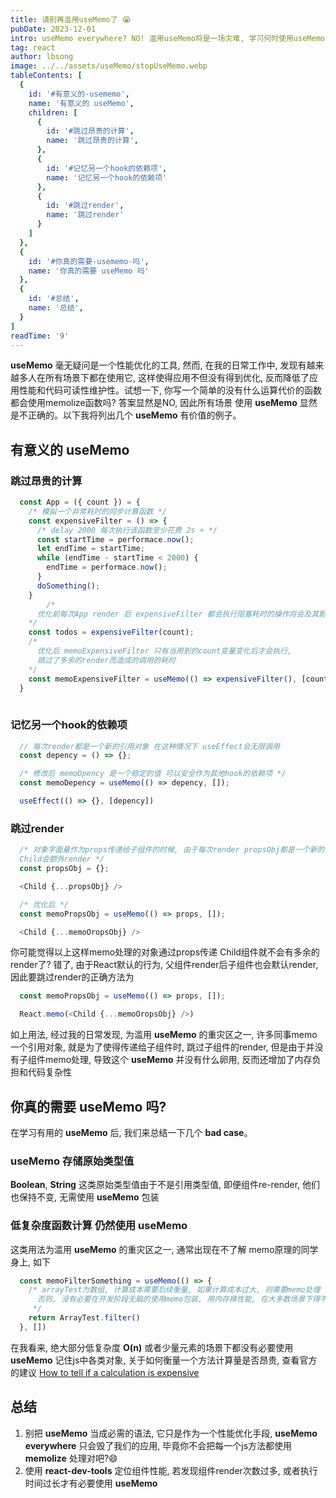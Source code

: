 ```yaml
---
title: 请别再滥用useMemo了 😭
pubDate: 2023-12-01
intro: useMemo everywhere? NO! 滥用useMemo将是一场灾难, 学习何时使用useMemo才是有意义的
tag: react
author: lbsong
image: ../../assets/useMemo/stopUseMemo.webp
tableContents: [
  {
    id: '#有意义的-usememo',
    name: '有意义的 useMemo',
    children: [
      {
        id: '#跳过昂贵的计算',
        name: '跳过昂贵的计算',
      },
      {
        id: '#记忆另一个hook的依赖项',
        name: '记忆另一个hook的依赖项'
      },
      {
        id: '#跳过render',
        name: '跳过render'
      }
    ]
  },
  {
    id: '#你真的需要-usememo-吗',
    name: '你真的需要 useMemo 吗'
  },
  {
    id: '#总结',
    name: '总结',
  }
]
readTime: '9'
---
```


**useMemo** 毫无疑问是一个性能优化的工具, 然而, 在我的日常工作中, 发现有越来越多人在所有场景下都在使用它,
这样使得应用不但没有得到优化, 反而降低了应用性能和代码可读性维护性。试想一下, 你写一个简单的没有什么运算代价的函数都会使用memolize函数吗? 答案显然是NO, 因此所有场景 使用 **useMemo**
显然是不正确的。以下我将列出几个 **useMemo** 有价值的例子。

## 有意义的 useMemo

### 跳过昂贵的计算

```javascript
  const App = ({ count }) = {
    /* 模拟一个非常耗时的同步计算函数 */
    const expensiveFilter = () => {
      /* delay 2000 每次执行该函数至少花费 2s + */
      const startTime = performace.now();
      let endTime = startTime;
      while (endTime - startTime < 2000) {
        endTime = performace.now();
      }
      doSomething();
    }
        /* 
      优化前每次App render 后 expensiveFilter 都会执行阻塞耗时的操作将会及其影响性能
    */
    const todos = expensiveFilter(count);
    /* 
      优化后 memoExpensiveFilter 只有当用到的count变量变化后才会执行,
      跳过了多余的render而造成的调用的耗时
    */
    const memoExpensiveFilter = useMemo(() => expensiveFilter(), [count]);
  }
  
```

### 记忆另一个hook的依赖项

```javascript
  // 每次render都是一个新的引用对象 在这种情况下 useEffect会无限调用
  const depency = () => {};

  /* 修改后 memoDpency 是一个稳定的值 可以安全作为其他hook的依赖项 */
  const memoDepency = useMemo(() => depency, []);

  useEffect(() => {}, [depency])
```

### 跳过render

```javascript
  /* 对象字面量作为props传递给子组件的时候, 由于每次render propsObj都是一个新的引用,
  Child会额外render */
  const propsObj = {};

  <Child {...propsObj} />

  /* 优化后 */
  const memoPropsObj = useMemo(() => props, []);

  <Child {...memoOropsObj} /> 
```

你可能觉得以上这样memo处理的对象通过props传递 Child组件就不会有多余的render了? 错了, 由于React默认的行为,
父组件render后子组件也会默认render, 因此要跳过render的正确方法为

```javascript
  const memoPropsObj = useMemo(() => props, []);

  React.memo(<Child {...memoOropsObj} />)
```

如上用法, 经过我的日常发现, 为滥用 **useMemo** 的重灾区之一, 许多同事memo一个引用对象, 就是为了使得传递给子组件时,
跳过子组件的render, 但是由于并没有子组件memo处理, 导致这个 **useMemo** 并没有什么卵用, 反而还增加了内存负担和代码复杂性

## 你真的需要 useMemo 吗?

在学习有用的 **useMemo** 后, 我们来总结一下几个 **bad case**。

### useMemo 存储原始类型值

**Boolean**, **String** 这类原始类型值由于不是引用类型值, 即便组件re-render, 他们也保持不变, 无需使用 **useMemo** 包装

### 低复杂度函数计算 仍然使用 useMemo

这类用法为滥用 **useMemo** 的重灾区之一, 通常出现在不了解 memo原理的同学身上, 如下

```javascript
  const memoFilterSomething = useMemo(() => {
    /* arrayTest为数组, 计算成本需要后续衡量, 如果计算成本过大, 则需要memo处理
      否则, 没有必要在开发阶段无脑的使用memo包装, 用内存换性能, 在大多数场景下得不偿失
     */
    return ArrayTest.filter()
  }, [])
```

在我看来, 绝大部分低复杂度 **O(n)** 或者少量元素的场景下都没有必要使用 **useMemo** 记住js中各类对象, 关于如何衡量一个方法计算量是否昂贵,
查看官方的建议 [How to tell if a calculation is expensive](https://react.dev/reference/react/useMemo#skipping-expensive-recalculations)

## 总结
1. 别把 **useMemo** 当成必需的语法, 它只是作为一个性能优化手段, **useMemo everywhere** 只会毁了我们的应用, 毕竟你不会把每一个js方法都使用 **memolize** 处理对吧?😄
2. 使用 **react-dev-tools** 定位组件性能, 若发现组件render次数过多, 或者执行时间过长才有必要使用 **useMemo**


